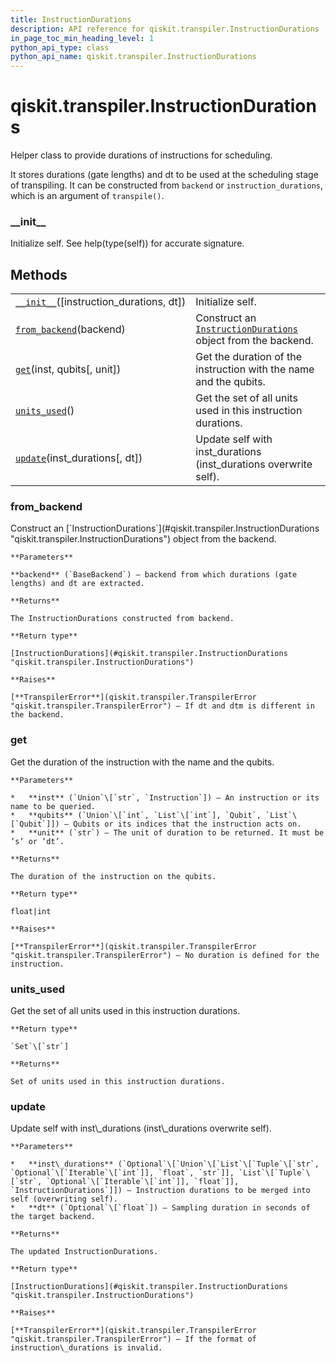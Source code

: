 ```yaml
---
title: InstructionDurations
description: API reference for qiskit.transpiler.InstructionDurations
in_page_toc_min_heading_level: 1
python_api_type: class
python_api_name: qiskit.transpiler.InstructionDurations
---
```


# qiskit.transpiler.InstructionDurations

<Class id="qiskit.transpiler.InstructionDurations" isDedicatedPage={true} github="https://github.com/qiskit/qiskit/tree/stable/0.18/qiskit/transpiler/instruction_durations.py" signature="InstructionDurations(instruction_durations=None, dt=None)">
  Helper class to provide durations of instructions for scheduling.

  It stores durations (gate lengths) and dt to be used at the scheduling stage of transpiling. It can be constructed from `backend` or `instruction_durations`, which is an argument of `transpile()`.

  ### \_\_init\_\_

  <Function id="qiskit.transpiler.InstructionDurations.__init__" name="__init__" signature="__init__(instruction_durations=None, dt=None)">
    Initialize self. See help(type(self)) for accurate signature.
  </Function>

  ## Methods

  |                                                                                                                                                 |                                                                                                                                                  |
  | ----------------------------------------------------------------------------------------------------------------------------------------------- | ------------------------------------------------------------------------------------------------------------------------------------------------ |
  | [`__init__`](#qiskit.transpiler.InstructionDurations.__init__ "qiskit.transpiler.InstructionDurations.__init__")(\[instruction\_durations, dt]) | Initialize self.                                                                                                                                 |
  | [`from_backend`](#qiskit.transpiler.InstructionDurations.from_backend "qiskit.transpiler.InstructionDurations.from_backend")(backend)           | Construct an [`InstructionDurations`](#qiskit.transpiler.InstructionDurations "qiskit.transpiler.InstructionDurations") object from the backend. |
  | [`get`](#qiskit.transpiler.InstructionDurations.get "qiskit.transpiler.InstructionDurations.get")(inst, qubits\[, unit])                        | Get the duration of the instruction with the name and the qubits.                                                                                |
  | [`units_used`](#qiskit.transpiler.InstructionDurations.units_used "qiskit.transpiler.InstructionDurations.units_used")()                        | Get the set of all units used in this instruction durations.                                                                                     |
  | [`update`](#qiskit.transpiler.InstructionDurations.update "qiskit.transpiler.InstructionDurations.update")(inst\_durations\[, dt])              | Update self with inst\_durations (inst\_durations overwrite self).                                                                               |

  ### from\_backend

  <Function id="qiskit.transpiler.InstructionDurations.from_backend" name="from_backend" signature="classmethod from_backend(backend)">
    Construct an [`InstructionDurations`](#qiskit.transpiler.InstructionDurations "qiskit.transpiler.InstructionDurations") object from the backend.

    **Parameters**

    **backend** (`BaseBackend`) – backend from which durations (gate lengths) and dt are extracted.

    **Returns**

    The InstructionDurations constructed from backend.

    **Return type**

    [InstructionDurations](#qiskit.transpiler.InstructionDurations "qiskit.transpiler.InstructionDurations")

    **Raises**

    [**TranspilerError**](qiskit.transpiler.TranspilerError "qiskit.transpiler.TranspilerError") – If dt and dtm is different in the backend.
  </Function>

  ### get

  <Function id="qiskit.transpiler.InstructionDurations.get" name="get" signature="get(inst, qubits, unit='dt')">
    Get the duration of the instruction with the name and the qubits.

    **Parameters**

    *   **inst** (`Union`\[`str`, `Instruction`]) – An instruction or its name to be queried.
    *   **qubits** (`Union`\[`int`, `List`\[`int`], `Qubit`, `List`\[`Qubit`]]) – Qubits or its indices that the instruction acts on.
    *   **unit** (`str`) – The unit of duration to be returned. It must be ‘s’ or ‘dt’.

    **Returns**

    The duration of the instruction on the qubits.

    **Return type**

    float|int

    **Raises**

    [**TranspilerError**](qiskit.transpiler.TranspilerError "qiskit.transpiler.TranspilerError") – No duration is defined for the instruction.
  </Function>

  ### units\_used

  <Function id="qiskit.transpiler.InstructionDurations.units_used" name="units_used" signature="units_used()">
    Get the set of all units used in this instruction durations.

    **Return type**

    `Set`\[`str`]

    **Returns**

    Set of units used in this instruction durations.
  </Function>

  ### update

  <Function id="qiskit.transpiler.InstructionDurations.update" name="update" signature="update(inst_durations, dt=None)">
    Update self with inst\_durations (inst\_durations overwrite self).

    **Parameters**

    *   **inst\_durations** (`Optional`\[`Union`\[`List`\[`Tuple`\[`str`, `Optional`\[`Iterable`\[`int`]], `float`, `str`]], `List`\[`Tuple`\[`str`, `Optional`\[`Iterable`\[`int`]], `float`]], `InstructionDurations`]]) – Instruction durations to be merged into self (overwriting self).
    *   **dt** (`Optional`\[`float`]) – Sampling duration in seconds of the target backend.

    **Returns**

    The updated InstructionDurations.

    **Return type**

    [InstructionDurations](#qiskit.transpiler.InstructionDurations "qiskit.transpiler.InstructionDurations")

    **Raises**

    [**TranspilerError**](qiskit.transpiler.TranspilerError "qiskit.transpiler.TranspilerError") – If the format of instruction\_durations is invalid.
  </Function>
</Class>

